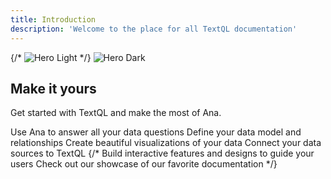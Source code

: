 ```yaml
---
title: Introduction
description: 'Welcome to the place for all TextQL documentation'
---
```


{/* <img
  className="block dark:hidden"
  src="/images/hero-light.svg"
  alt="Hero Light"
/> */}
<img
  className=""
  src="/images/hero-new.png"
  alt="Hero Dark"
/>

## Make it yours

Get started with TextQL and make the most of Ana.

<CardGroup cols={2}>
  <Card
  title="Ana"
  icon="comments"
  href="/core/ana"
  >
  Use Ana to answer all your data questions
  </Card>
  <Card
    title="Ontology"
    icon="diagram-project"
    href="/core/ontology"
  >
    Define your data model and relationships
  </Card>
  <Card
    title="Visualizations"
    icon="chart-pie"
    href="/core/visualizations"
  >
    Create beautiful visualizations of your data
  </Card>
  <Card
    title="Connectors"
    icon="down-left-and-up-right-to-center"
    href="/core/connectors/getting-started"
  >
    Connect your data sources to TextQL
  </Card>
{/*   <Card
    title="Add Components"
    icon="screwdriver-wrench"
    href="https://mintlify.com/docs/components/accordion"
  >
    Build interactive features and designs to guide your users
  </Card>
  <Card
    title="Get Inspiration"
    icon="stars"
    href="https://mintlify.com/showcase"
  >
    Check out our showcase of our favorite documentation
  </Card> */}
  
</CardGroup>
